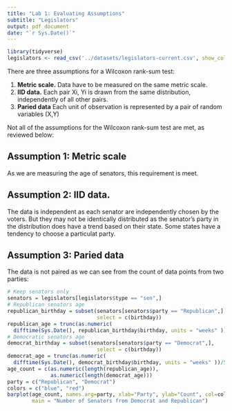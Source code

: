 ```yaml
---
title: "Lab 1: Evaluating Assumptions"
subtitle: "Legislators"
output: pdf_document
date: "`r Sys.Date()`"
---
```


```r
library(tidyverse)
legislators <- read_csv('../datasets/legislators-current.csv', show_col_types = FALSE)
```

There are three assumptions for a Wilcoxon rank-sum test:

1. **Metric scale.** Data have to be measured on the same metric scale.
2. **IID data.** Each pair Xi, Yi is drawn from the same distribution, independently of all other pairs.
3. **Paried data** Each unit of observation is represented by a pair of random variables (X,Y)

Not all of the assumptions for the Wilcoxon rank-sum test are met, as reviewed below:

## Assumption 1: Metric scale
As we are measuring the age of senators, this requirement is meet. 

## Assumption 2: IID data.
The data is independent as each senator are independently chosen by the voters. 
But they may not be identically distributed as the senator's party in the distribution does have a trend based on their state. 
Some states have a tendency to choose a particulat party.

## Assumption 3: Paried data
The data is not paired as we can see from the count of data points from two parties:

```r
# Keep senators only
senators = legislators[legislators$type == "sen",]
# Republican senators age
republican_birthday = subset(senators[senators$party == "Republican",], 
                             select = c(birthday))
republican_age = trunc(as.numeric(
  difftime(Sys.Date(), republican_birthday$birthday, units = "weeks" ))/52.25)
# Democratic senators age
democrat_birthday = subset(senators[senators$party == "Democrat",], 
                             select = c(birthday))
democrat_age = trunc(as.numeric(
  difftime(Sys.Date(), democrat_birthday$birthday, units = "weeks" ))/52.25)
age_count = c(as.numeric(length(republican_age)),
              as.numeric(length(democrat_age)))
party = c("Republican", "Democrat")
colors = c("blue", "red")
barplot(age_count, names.arg=party, xlab="Party", ylab="Count", col=colors, 
        main = "Number of Senators from Democrat and Republican")
```
